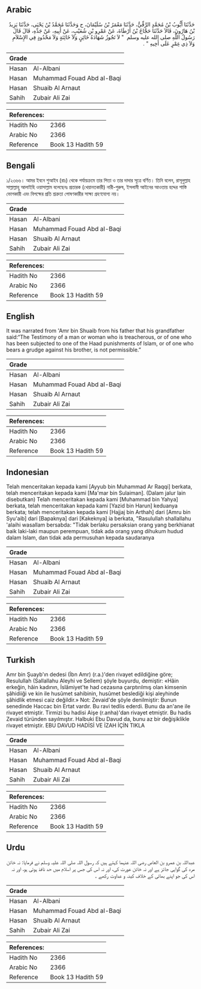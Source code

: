 ## Arabic


<div dir="rtl" lang="ar" style={{fontSize:'larger',backgroundColor:'#f8f9fa',padding:20}}>
حَدَّثَنَا أَيُّوبُ بْنُ مُحَمَّدٍ الرَّقِّيُّ، حَدَّثَنَا مَعْمَرُ بْنُ سُلَيْمَانَ، ح وَحَدَّثَنَا مُحَمَّدُ بْنُ يَحْيَى، حَدَّثَنَا يَزِيدُ بْنُ هَارُونَ، قَالاَ حَدَّثَنَا حَجَّاجُ بْنُ أَرْطَاةَ، عَنْ عَمْرِو بْنِ شُعَيْبٍ، عَنْ أَبِيهِ، عَنْ جَدِّهِ، قَالَ قَالَ رَسُولُ اللَّهِ صلى الله عليه وسلم ‏ "‏ لاَ تَجُوزُ شَهَادَةُ خَائِنٍ وَلاَ خَائِنَةٍ وَلاَ مَحْدُودٍ فِي الإِسْلاَمِ وَلاَ ذِي غِمْرٍ عَلَى أَخِيهِ ‏"‏ ‏.‏
</div>
<div style={{backgroundColor:'#f8f9fa',padding:20, marginBottom: 10}}><table> <thead> <tr> <th>Grade</th> <th></th> </tr> </thead> <tbody> <tr><td>Hasan</td><td>Al-Albani</td></tr><tr><td>Hasan</td><td>Muhammad Fouad Abd al-Baqi</td></tr><tr><td>Hasan</td><td>Shuaib Al Arnaut</td></tr><tr><td>Sahih</td><td>Zubair Ali Zai</td></tr></tbody></table><table> <thead> <tr> <th>References:</th> <th></th> </tr> </thead> <tbody><tr><td>Hadith No</td><td>2366</td></tr><tr><td>Arabic No</td><td>2366</td></tr><tr><td>Reference</td><td>Book 13 Hadith 59</td></tr></tbody></table></div>

## Bengali


<div dir="ltr" lang="bn" style={{fontSize:'larger',backgroundColor:'#f8f9fa',padding:20}}>
১/২৩৬৬। আমর ইবনে শুআইব (রাঃ) থেকে পর্যায়ক্রমে তার পিতা ও তার দাদার সূত্রে বর্ণিত। তিনি বলেন, রাসূলুল্লাহ সাল্লাল্লাহু আলাইহি ওয়াসাল্লাম বলেছেনঃ প্রতারক (খেয়ানতকারী) নারী-পুরুষ, ইসলামী আইনের আওতায় হদ্দের শাস্তি ভোগকারী এবং বিপক্ষের প্রতি শ্রত্রুতা পোষণকারীর সাক্ষ্য গ্রহণযোগ্য নয়।
</div>
<div style={{backgroundColor:'#f8f9fa',padding:20, marginBottom: 10}}><table> <thead> <tr> <th>Grade</th> <th></th> </tr> </thead> <tbody> <tr><td>Hasan</td><td>Al-Albani</td></tr><tr><td>Hasan</td><td>Muhammad Fouad Abd al-Baqi</td></tr><tr><td>Hasan</td><td>Shuaib Al Arnaut</td></tr><tr><td>Sahih</td><td>Zubair Ali Zai</td></tr></tbody></table><table> <thead> <tr> <th>References:</th> <th></th> </tr> </thead> <tbody><tr><td>Hadith No</td><td>2366</td></tr><tr><td>Arabic No</td><td>2366</td></tr><tr><td>Reference</td><td>Book 13 Hadith 59</td></tr></tbody></table></div>

## English


<div dir="ltr" lang="en" style={{fontSize:'larger',backgroundColor:'#f8f9fa',padding:20}}>
It was narrated from 'Amr bin Shuaib from his father that his grandfather said:“The Testimony of a man or woman who is treacherous, or of one who has been subjected to one of the Haad punishments of Islam, or of one who bears a grudge against his brother, is not permissible.”
</div>
<div style={{backgroundColor:'#f8f9fa',padding:20, marginBottom: 10}}><table> <thead> <tr> <th>Grade</th> <th></th> </tr> </thead> <tbody> <tr><td>Hasan</td><td>Al-Albani</td></tr><tr><td>Hasan</td><td>Muhammad Fouad Abd al-Baqi</td></tr><tr><td>Hasan</td><td>Shuaib Al Arnaut</td></tr><tr><td>Sahih</td><td>Zubair Ali Zai</td></tr></tbody></table><table> <thead> <tr> <th>References:</th> <th></th> </tr> </thead> <tbody><tr><td>Hadith No</td><td>2366</td></tr><tr><td>Arabic No</td><td>2366</td></tr><tr><td>Reference</td><td>Book 13 Hadith 59</td></tr></tbody></table></div>

## Indonesian


<div dir="ltr" lang="id" style={{fontSize:'larger',backgroundColor:'#f8f9fa',padding:20}}>
Telah menceritakan kepada kami [Ayyub bin Muhammad Ar Raqqi] berkata, telah menceritakan kepada kami [Ma'mar bin Sulaiman]. (Dalam jalur lain disebutkan) Telah menceritakan kepada kami [Muhammad bin Yahya] berkata, telah menceritakan kepada kami [Yazid bin Harun] keduanya berkata; telah menceritakan kepada kami [Hajjaj bin Arthah] dari [Amru bin Syu'aib] dari [Bapaknya] dari [Kakeknya] ia berkata, "Rasulullah shallallahu 'alaihi wasallam bersabda: "Tidak berlaku persaksian orang yang berkhianat baik laki-laki maupun perempuan, tidak ada orang yang dihukum hudud dalam Islam, dan tidak ada permusuhan kepada saudaranya
</div>
<div style={{backgroundColor:'#f8f9fa',padding:20, marginBottom: 10}}><table> <thead> <tr> <th>Grade</th> <th></th> </tr> </thead> <tbody> <tr><td>Hasan</td><td>Al-Albani</td></tr><tr><td>Hasan</td><td>Muhammad Fouad Abd al-Baqi</td></tr><tr><td>Hasan</td><td>Shuaib Al Arnaut</td></tr><tr><td>Sahih</td><td>Zubair Ali Zai</td></tr></tbody></table><table> <thead> <tr> <th>References:</th> <th></th> </tr> </thead> <tbody><tr><td>Hadith No</td><td>2366</td></tr><tr><td>Arabic No</td><td>2366</td></tr><tr><td>Reference</td><td>Book 13 Hadith 59</td></tr></tbody></table></div>

## Turkish


<div dir="ltr" lang="tr" style={{fontSize:'larger',backgroundColor:'#f8f9fa',padding:20}}>
Amr bin Şuayb'ın dedesi (İbn Amr) (r.a.)'den rivayet edildiğine göre; Resulullah (Sallallahu Aleyhi ve Sellem) şöyle buyurdu, demiştir: «Hâin erkeğin, hâin kadının, İslâmiyet'te had cezasına çarptırılmış olan kimsenin şâhidiiği ve kin ile husûmet sahibinin, husûmet beslediği kişi aleyhinde şâhidlik etmesi caiz değildir.» Not: Zevaid'de şöyle denilmiştir: Bunun senedinde Haccac bin Ertat vardır. Bu ravi tedIis ederdi. Bunu da an'ane ile rivayet etmiştir. Tirmizi bu hadisi Aişe (r.anha)'dan rivayet etmiştir. Bu hadis Zevaid türünden sayılmıştır. Halbuki Ebu Davud da, bunu az bir değişiklikle rivayet etmiştir. EBU DAVUD HADİSİ VE İZAH İÇİN TIKLA
</div>
<div style={{backgroundColor:'#f8f9fa',padding:20, marginBottom: 10}}><table> <thead> <tr> <th>Grade</th> <th></th> </tr> </thead> <tbody> <tr><td>Hasan</td><td>Al-Albani</td></tr><tr><td>Hasan</td><td>Muhammad Fouad Abd al-Baqi</td></tr><tr><td>Hasan</td><td>Shuaib Al Arnaut</td></tr><tr><td>Sahih</td><td>Zubair Ali Zai</td></tr></tbody></table><table> <thead> <tr> <th>References:</th> <th></th> </tr> </thead> <tbody><tr><td>Hadith No</td><td>2366</td></tr><tr><td>Arabic No</td><td>2366</td></tr><tr><td>Reference</td><td>Book 13 Hadith 59</td></tr></tbody></table></div>

## Urdu


<div dir="rtl" lang="ur" style={{fontSize:'larger',backgroundColor:'#f8f9fa',padding:20}}>
عبداللہ بن عمرو بن العاص رضی اللہ عنہما کہتے ہیں کہ رسول اللہ صلی اللہ علیہ وسلم نے فرمایا: نہ خائن مرد کی گواہی جائز ہے اور نہ خائن عورت کی، اور نہ اس کی جس پر اسلام میں حد نافذ ہوئی ہو، اور نہ اس کی جو اپنے بھائی کے خلاف کینہ و عداوت رکھے ۔
</div>
<div style={{backgroundColor:'#f8f9fa',padding:20, marginBottom: 10}}><table> <thead> <tr> <th>Grade</th> <th></th> </tr> </thead> <tbody> <tr><td>Hasan</td><td>Al-Albani</td></tr><tr><td>Hasan</td><td>Muhammad Fouad Abd al-Baqi</td></tr><tr><td>Hasan</td><td>Shuaib Al Arnaut</td></tr><tr><td>Sahih</td><td>Zubair Ali Zai</td></tr></tbody></table><table> <thead> <tr> <th>References:</th> <th></th> </tr> </thead> <tbody><tr><td>Hadith No</td><td>2366</td></tr><tr><td>Arabic No</td><td>2366</td></tr><tr><td>Reference</td><td>Book 13 Hadith 59</td></tr></tbody></table></div>